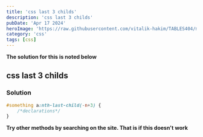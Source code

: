 ---
title: 'css last 3 childs'
description: 'css last 3 childs'
pubDate: 'Apr 17 2024'
heroImage: 'https://raw.githubusercontent.com/vitalik-hakim/TABLES404/main/error_b/CSS.png'
category: 'css'
tags: [css]
---

**The solution for this is noted below**

## css last 3 childs

### Solution

```css
#something a:nth-last-child(-n+3) {
    /*declarations*/
}
```
**Try other methods by searching on the site. That is if this doesn't work**
